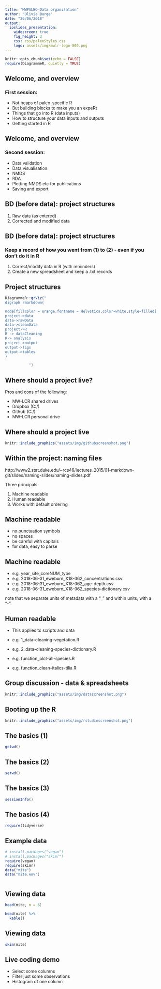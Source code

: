 ```yaml
---
title: "MWPALEO-Data organisation"
author: "Olivia Burge"
date: "26/06/2018"
output: 
  ioslides_presentation:
    widescreen: true
    fig_height: 3
    css: css/paleoStyles.css
    logo: assets/img/mwlr-logo-800.png
---
```



```r
knitr::opts_chunk$set(echo = FALSE)
require(DiagrammeR, quietly = TRUE)
```

## Welcome, and overview

### First session:

- Not heaps of paleo-specific R
- But building blocks to make you an expeRt
- Things that go into R (data inputs)
- How to structure your data inputs and outputs
- Getting started in R

## Welcome, and overview

### Second session:

- Data validation
- Data visualisation
- NMDS
- RDA 
- Plotting NMDS etc for publications
- Saving and export

## BD (before data): project structures

  (1) Raw data (as entered)
  (2) Corrected and modified data
  
  
## BD (before data): project structures
  
### Keep a record of how you went from (1) to (2) - even if you don't do it in R 

  (1) Correct/modify data in R (with reminders)
  (2) Create a new spreadsheet and keep a .txt records
  
## Project structures

```r

DiagrammeR::grViz("
digraph rmarkdown{

node[fillcolor = orange,fontname = Helvetica,color=white,style=filled]
project->data
data->rawData
data->cleanData
project->R
R -> dataCleaning
R-> analysis
project->output
output->figs
output->tables
}

           ")
```

## Where should a project live?

Pros and cons of the following: 

- MW-LCR shared drives
- Dropbox (C:/)
- Github (C:/)
- MW-LCR personal drive

## Where should a project live

```r

knitr::include_graphics("assets/img/githubscreenshot.png")
```


## Within the project: naming files
http://www2.stat.duke.edu/~rcs46/lectures_2015/01-markdown-git/slides/naming-slides/naming-slides.pdf

Three principals:

(1) Machine readable 
(2) Human readable
(3) Works with default ordering

## Machine readable

- no punctuation symbols 
- no spaces
- be careful with capitals
- for data, easy to parse 

## Machine readable

- e.g. year_site_coreNUM_type
- e.g. 2018-06-31_eweburn_X18-062_concentrations.csv 
- e.g. 2018-06-31_eweburn_X18-062_age-depth.csv
- e.g. 2018-06-31_eweburn_X18-062_species-dictionary.csv

note that we separate units of metadata with a "_" and within units, with a "-".

## Human readable

- This applies to scripts and data 

- e.g. 1_data-cleaning-vegetation.R
- e.g. 2_data-cleaning-species-dictionary.R
- e.g. function_plot-all-species.R
- e.g. function_clean-italics-tilia.R

## Group discussion - data & spreadsheets

```r

knitr::include_graphics("assets/img/datascreenshot.png")
```

## Booting up the R

```r

knitr::include_graphics("assets/img/rstudioscreenshot.png")
```


## The basics (1)

```r
getwd()

```


## The basics (2)

```r
setwd()

```


## The basics (3)

```r
sessionInfo()

```


## The basics (4)

```r
require(tidyverse)

```

## Example data

```r

# install.packages("vegan")
# install.packages("skimr")
require(vegan)
require(skimr)
data("mite")
data("mite.env")



```

## Viewing data

```r
head(mite, n = 6)
```

```r

head(mite) %>%
  kable()

```

## Viewing data

```r
skim(mite)
```

## Live coding demo 

- Select some columns 
- Filter just some observations
- Histogram of one column



